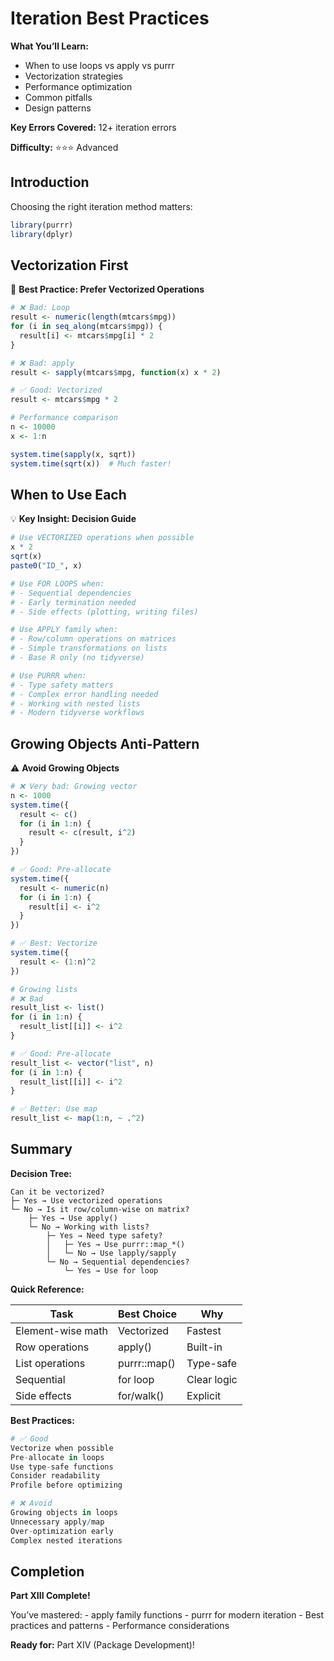 # Iteration Best Practices {#iteration-best-practices}

<div class="chapter-summary">
**What You'll Learn:**

- When to use loops vs apply vs purrr
- Vectorization strategies
- Performance optimization
- Common pitfalls
- Design patterns

**Key Errors Covered:** 12+ iteration errors

**Difficulty:** ⭐⭐⭐ Advanced
</div>

## Introduction

Choosing the right iteration method matters:

```r
library(purrr)
library(dplyr)
```

## Vectorization First

<div class="bestpractice-box">
🎯 **Best Practice: Prefer Vectorized Operations**

```r
# ❌ Bad: Loop
result <- numeric(length(mtcars$mpg))
for (i in seq_along(mtcars$mpg)) {
  result[i] <- mtcars$mpg[i] * 2
}

# ❌ Bad: apply
result <- sapply(mtcars$mpg, function(x) x * 2)

# ✅ Good: Vectorized
result <- mtcars$mpg * 2

# Performance comparison
n <- 10000
x <- 1:n

system.time(sapply(x, sqrt))
system.time(sqrt(x))  # Much faster!
```
</div>

## When to Use Each

<div class="insight-box">
💡 **Key Insight: Decision Guide**

```r
# Use VECTORIZED operations when possible
x * 2
sqrt(x)
paste0("ID_", x)

# Use FOR LOOPS when:
# - Sequential dependencies
# - Early termination needed
# - Side effects (plotting, writing files)

# Use APPLY family when:
# - Row/column operations on matrices
# - Simple transformations on lists
# - Base R only (no tidyverse)

# Use PURRR when:
# - Type safety matters
# - Complex error handling needed
# - Working with nested lists
# - Modern tidyverse workflows
```
</div>

## Growing Objects Anti-Pattern

<div class="pitfall-box">
⚠️ **Avoid Growing Objects**

```r
# ❌ Very bad: Growing vector
n <- 1000
system.time({
  result <- c()
  for (i in 1:n) {
    result <- c(result, i^2)
  }
})

# ✅ Good: Pre-allocate
system.time({
  result <- numeric(n)
  for (i in 1:n) {
    result[i] <- i^2
  }
})

# ✅ Best: Vectorize
system.time({
  result <- (1:n)^2
})

# Growing lists
# ❌ Bad
result_list <- list()
for (i in 1:n) {
  result_list[[i]] <- i^2
}

# ✅ Good: Pre-allocate
result_list <- vector("list", n)
for (i in 1:n) {
  result_list[[i]] <- i^2
}

# ✅ Better: Use map
result_list <- map(1:n, ~ .^2)
```
</div>

## Summary

<div class="chapter-summary">
**Decision Tree:**

```
Can it be vectorized?
├─ Yes → Use vectorized operations
└─ No → Is it row/column-wise on matrix?
    ├─ Yes → Use apply()
    └─ No → Working with lists?
        ├─ Yes → Need type safety?
        │   ├─ Yes → Use purrr::map_*()
        │   └─ No → Use lapply/sapply
        └─ No → Sequential dependencies?
            └─ Yes → Use for loop
```

**Quick Reference:**

| Task | Best Choice | Why |
|------|-------------|-----|
| Element-wise math | Vectorized | Fastest |
| Row operations | apply() | Built-in |
| List operations | purrr::map() | Type-safe |
| Sequential | for loop | Clear logic |
| Side effects | for/walk() | Explicit |

**Best Practices:**

```r
# ✅ Good
Vectorize when possible
Pre-allocate in loops
Use type-safe functions
Consider readability
Profile before optimizing

# ❌ Avoid
Growing objects in loops
Unnecessary apply/map
Over-optimization early
Complex nested iterations
```
</div>

## Completion

<div class="chapter-summary">
**Part XIII Complete!**

You've mastered:
- apply family functions
- purrr for modern iteration
- Best practices and patterns
- Performance considerations

**Ready for:** Part XIV (Package Development)!
</div>
